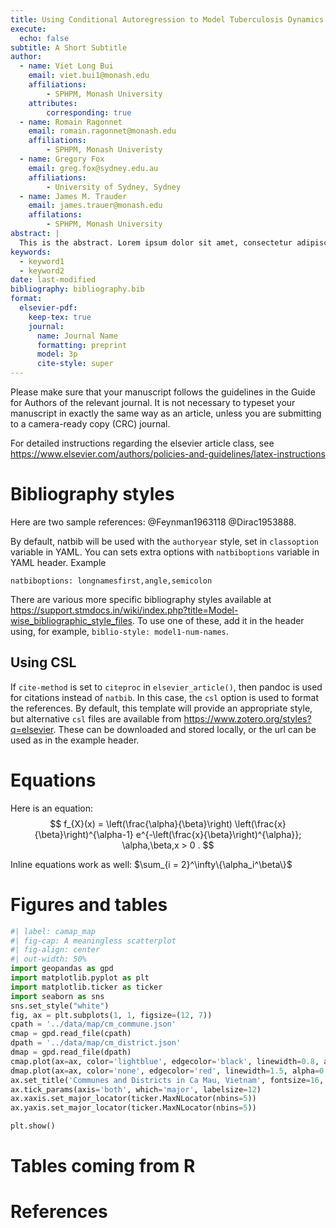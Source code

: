 ```yaml
---
title: Using Conditional Autoregression to Model Tuberculosis Dynamics in Ca Mau Province 
execute:
  echo: false
subtitle: A Short Subtitle
author:
  - name: Viet Long Bui 
    email: viet.bui1@monash.edu
    affiliations: 
        - SPHPM, Monash University
    attributes:
        corresponding: true
  - name: Romain Ragonnet
    email: romain.ragonnet@monash.edu
    affiliations:
        - SPHPM, Monash Univeristy
  - name: Gregory Fox
    email: greg.fox@sydney.edu.au
    affiliations:
        - University of Sydney, Sydney
  - name: James M. Trauder
    email: james.trauer@monash.edu
    affilations:
        - SPHPM, Monash University
abstract: |
  This is the abstract. Lorem ipsum dolor sit amet, consectetur adipiscing elit. Vestibulum augue turpis, dictum non malesuada a, volutpat eget velit. Nam placerat turpis purus, eu tristique ex tincidunt et. Mauris sed augue eget turpis ultrices tincidunt. Sed et mi in leo porta egestas. Aliquam non laoreet velit. Nunc quis ex vitae eros aliquet auctor nec ac libero. Duis laoreet sapien eu mi luctus, in bibendum leo molestie. Sed hendrerit diam diam, ac dapibus nisl volutpat vitae. Aliquam bibendum varius libero, eu efficitur justo rutrum at. Sed at tempus elit.
keywords: 
  - keyword1
  - keyword2
date: last-modified
bibliography: bibliography.bib
format:
  elsevier-pdf:
    keep-tex: true
    journal:
      name: Journal Name
      formatting: preprint
      model: 3p
      cite-style: super
---
```


Please make sure that your manuscript follows the guidelines in the Guide for Authors of the relevant journal. It is not necessary to typeset your manuscript in exactly the same way as an article, unless you are submitting to a camera-ready copy (CRC) journal.

For detailed instructions regarding the elsevier article class, see <https://www.elsevier.com/authors/policies-and-guidelines/latex-instructions>

# Bibliography styles

Here are two sample references: @Feynman1963118 @Dirac1953888.

By default, natbib will be used with the `authoryear` style, set in `classoption` variable in YAML. You can sets extra options with `natbiboptions` variable in YAML header. Example

```         
natbiboptions: longnamesfirst,angle,semicolon
```

There are various more specific bibliography styles available at <https://support.stmdocs.in/wiki/index.php?title=Model-wise_bibliographic_style_files>. To use one of these, add it in the header using, for example, `biblio-style: model1-num-names`.

## Using CSL

If `cite-method` is set to `citeproc` in `elsevier_article()`, then pandoc is used for citations instead of `natbib`. In this case, the `csl` option is used to format the references. By default, this template will provide an appropriate style, but alternative `csl` files are available from <https://www.zotero.org/styles?q=elsevier>. These can be downloaded and stored locally, or the url can be used as in the example header.

# Equations

Here is an equation: $$ 
  f_{X}(x) = \left(\frac{\alpha}{\beta}\right)
  \left(\frac{x}{\beta}\right)^{\alpha-1}
  e^{-\left(\frac{x}{\beta}\right)^{\alpha}}; 
  \alpha,\beta,x > 0 .
$$

Inline equations work as well: $\sum_{i = 2}^\infty\{\alpha_i^\beta\}$

# Figures and tables

```python
#| label: camap_map
#| fig-cap: A meaningless scatterplot
#| fig-align: center
#| out-width: 50%
import geopandas as gpd
import matplotlib.pyplot as plt
import matplotlib.ticker as ticker
import seaborn as sns
sns.set_style("white")
fig, ax = plt.subplots(1, 1, figsize=(12, 7))
cpath = '../data/map/cm_commune.json'
cmap = gpd.read_file(cpath)
dpath = '../data/map/cm_district.json'
dmap = gpd.read_file(dpath)
cmap.plot(ax=ax, color='lightblue', edgecolor='black', linewidth=0.8, alpha=0.7)
dmap.plot(ax=ax, color='none', edgecolor='red', linewidth=1.5, alpha=0.7)
ax.set_title('Communes and Districts in Ca Mau, Vietnam', fontsize=16, fontweight='bold')
ax.tick_params(axis='both', which='major', labelsize=12)
ax.xaxis.set_major_locator(ticker.MaxNLocator(nbins=5))
ax.yaxis.set_major_locator(ticker.MaxNLocator(nbins=5))

plt.show()
```

# Tables coming from R

# References {.unnumbered}